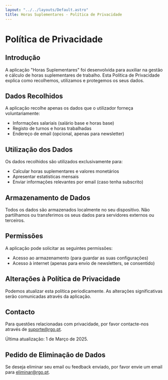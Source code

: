 ```yaml
---
layout: "../../layouts/Default.astro"
title: Horas Suplementares - Política de Privacidade
---
```


# Política de Privacidade

## Introdução

A aplicação "Horas Suplementares" foi desenvolvida para auxiliar na gestão e cálculo de horas suplementares de trabalho. Esta Política de Privacidade explica como recolhemos, utilizamos e protegemos os seus dados.

## Dados Recolhidos

A aplicação recolhe apenas os dados que o utilizador forneça voluntariamente:
- Informações salariais (salário base e horas base)
- Registo de turnos e horas trabalhadas
- Endereço de email (opcional, apenas para newsletter)

## Utilização dos Dados

Os dados recolhidos são utilizados exclusivamente para:
- Calcular horas suplementares e valores monetários
- Apresentar estatísticas mensais
- Enviar informações relevantes por email (caso tenha subscrito)

## Armazenamento de Dados

Todos os dados são armazenados localmente no seu dispositivo. Não partilhamos ou transferimos os seus dados para servidores externos ou terceiros.

## Permissões

A aplicação pode solicitar as seguintes permissões:
- Acesso ao armazenamento (para guardar as suas configurações)
- Acesso à internet (apenas para envio de newsletters, se consentido)

## Alterações à Política de Privacidade

Podemos atualizar esta política periodicamente. As alterações significativas serão comunicadas através da aplicação.

## Contacto

Para questões relacionadas com privacidade, por favor contacte-nos através de suporte@rgo.pt.

Última atualização: 1 de Março de 2025.

## Pedido de Eliminação de Dados

Se deseja eliminar seu email ou feedback enviado, por favor envie um email para eliminar@rgo.pt.